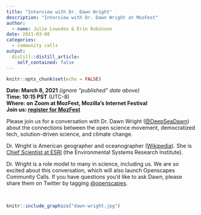 ```yaml
---
title: "Interview with Dr. Dawn Wright"
description: "Interview with Dr. Dawn Wright at MozFest"
author:
  - name: Julie Lowndes & Erin Robinson
date: 2021-03-08
categories:
  - community calls
output:
  distill::distill_article:
    self_contained: false
---
```


```r
knitr::opts_chunk$set(echo = FALSE)
```

**Date: March 8, 2021** *(ignore "published" date above)*  
**Time: 10:15 PST** (UTC-8)  
**Where: on Zoom at MozFest, Mozilla's Internet Festival**  
**Join us: [register for MozFest](https://www.mozillafestival.org/en/tickets/)**

Please join us for a conversation with Dr. Dawn Wright ([\@DeepSeaDawn](https://twitter.com/DeepSeaDawn)) about the connections between the open science movement, democratized tech, solution-driven science, and climate change. 

Dr. Wright is American geographer and oceanographer ([Wikipedia](https://en.wikipedia.org/wiki/Dawn_Wright)). She is [Chief Scientist at ESRI](https://www.esri.com/about/newsroom/author/dawnwright/) (the Environmental Systems Research Institute). 

Dr. Wright is a role model to many in science, including us. We are so excited about this conversation, which will also launch Openscapes Community Calls. If you have questions you'd like to ask Dawn, please share them on Twitter by tagging [\@openscapes](https://twitter.com/openscapes).  


<br> 

```r
knitr::include_graphics("dawn-wright.jpg")  
```

<br> 

